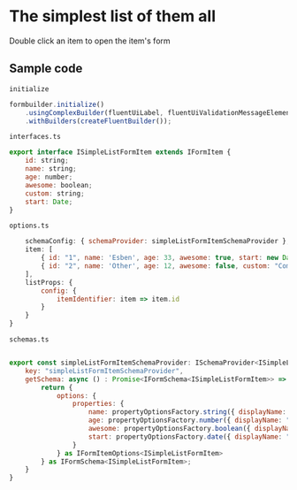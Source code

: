 <h1>The simplest list of them all</h1>
<p>Double click an item to open the item's form</p>

<h2>Sample code</h2>  



```initialize```  
```js
formbuilder.initialize()
    .usingComplexBuilder(fluentUiLabel, fluentUiValidationMessageElement, FluentFormShimmer)
    .withBuilders(createFluentBuilder());
```

```interfaces.ts```  

```js
export interface ISimpleListFormItem extends IFormItem {
    id: string;
    name: string;
    age: number;
    awesome: boolean;
    custom: string;
    start: Date;
}
```

```options.ts``` 
```js
    schemaConfig: { schemaProvider: simpleListFormItemSchemaProvider },
    item: [
        { id: "1", name: 'Esben', age: 33, awesome: true, start: new Date(2022,1,1), custom: "Something custom" } as ISimpleListFormItem,
        { id: "2", name: 'Other', age: 12, awesome: false, custom: "Come on!"  } as ISimpleListFormItem
    ],
    listProps: {
        config: { 
            itemIdentifier: item => item.id
        }
    }
}


```

```schemas.ts``` 
```js

export const simpleListFormItemSchemaProvider: ISchemaProvider<ISimpleListFormItem> = {
    key: "simpleListFormItemSchemaProvider",
    getSchema: async () : Promise<IFormSchema<ISimpleListFormItem>> => {
        return {
            options: {
                properties: {
                    name: propertyOptionsFactory.string({ displayName: "This name", description: "This is an explanation of what this property does.." }),
                    age: propertyOptionsFactory.number({ displayName: "This age"}),
                    awesome: propertyOptionsFactory.boolean({ displayName: "Are you awesome?", config: { asToggle: true, textIfTrue: "Oh yearh", textIfFalse: "Nonono" }}),
                    start: propertyOptionsFactory.date({ displayName: "Start", config: { displayFormat: (date?: Date) => date?.toDateString() ?? "", minDate: (item: ISimpleListFormItem) => new Date() }, listItemOptions: { customValueRender: item => <>{item.start?.toDateString()}</> } })
                } 
            } as IFormItemOptions<ISimpleListFormItem>
        } as IFormSchema<ISimpleListFormItem>;
    }
}
```